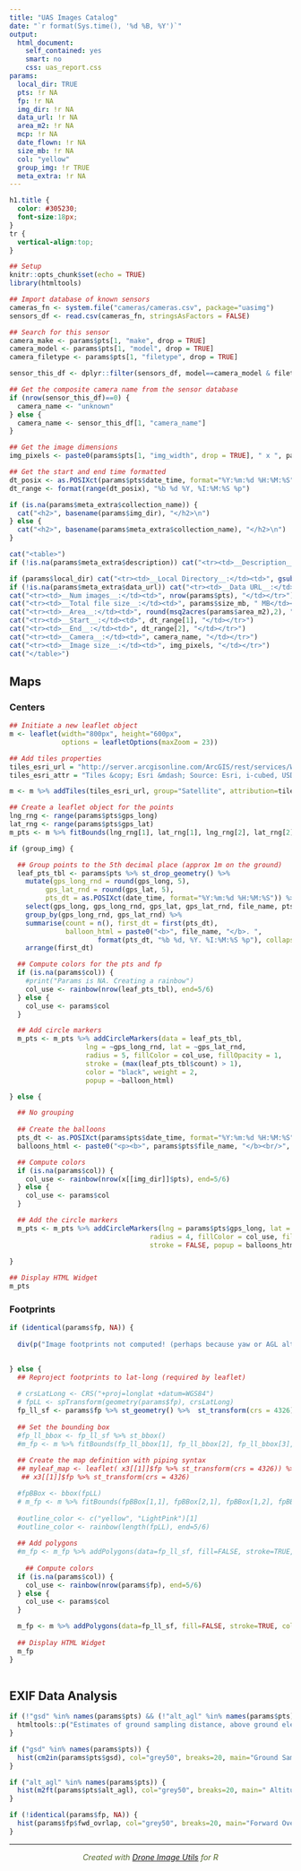 ```yaml
---
title: "UAS Images Catalog"
date: "`r format(Sys.time(), '%d %B, %Y')`"
output: 
  html_document: 
    self_contained: yes
    smart: no
    css: uas_report.css
params:
  local_dir: TRUE
  pts: !r NA
  fp: !r NA
  img_dir: !r NA
  data_url: !r NA
  area_m2: !r NA
  mcp: !r NA
  date_flown: !r NA
  size_mb: !r NA
  col: "yellow"
  group_img: !r TRUE
  meta_extra: !r NA
---
```


```css
h1.title {
  color: #305230;
  font-size:18px;
}
tr {
  vertical-align:top;
}
```

```r
## Setup
knitr::opts_chunk$set(echo = TRUE)
library(htmltools)

## Import database of known sensors
cameras_fn <- system.file("cameras/cameras.csv", package="uasimg")
sensors_df <- read.csv(cameras_fn, stringsAsFactors = FALSE)

## Search for this sensor
camera_make <- params$pts[1, "make", drop = TRUE]
camera_model <- params$pts[1, "model", drop = TRUE]
camera_filetype <- params$pts[1, "filetype", drop = TRUE]

sensor_this_df <- dplyr::filter(sensors_df, model==camera_model & filetype==camera_filetype)

## Get the composite camera name from the sensor database
if (nrow(sensor_this_df)==0) {
  camera_name <- "unknown"
} else {
  camera_name <- sensor_this_df[1, "camera_name"]
}

## Get the image dimensions
img_pixels <- paste0(params$pts[1, "img_width", drop = TRUE], " x ", params$pts[1, "img_height", drop = TRUE])

## Get the start and end time formatted
dt_posix <- as.POSIXct(params$pts$date_time, format="%Y:%m:%d %H:%M:%S")
dt_range <- format(range(dt_posix), "%b %d %Y, %I:%M:%S %p")

```


```r
if (is.na(params$meta_extra$collection_name)) {
  cat("<h2>", basename(params$img_dir), "</h2>\n")
} else {
  cat("<h2>", basename(params$meta_extra$collection_name), "</h2>\n")
}

cat("<table>")
if (!is.na(params$meta_extra$description)) cat("<tr><td>__Description__:</td><td>",  params$meta_extra$description, "</td></tr>")

if (params$local_dir) cat("<tr><td>__Local Directory__:</td><td>", gsub("\\\\","/",params$img_dir), "</td></tr>")
if (!is.na(params$meta_extra$data_url)) cat("<tr><td>__Data URL__:</td><td>",  params$meta_extra$data_url, "</td></tr>")
cat("<tr><td>__Num images__:</td><td>", nrow(params$pts), "</td></tr>")
cat("<tr><td>__Total file size__:</td><td>", params$size_mb, " MB</td></tr>")
cat("<tr><td>__Area__:</td><td>", round(msq2acres(params$area_m2),2), "acres</td></tr>")
cat("<tr><td>__Start__:</td><td>", dt_range[1], "</td></tr>")
cat("<tr><td>__End__:</td><td>", dt_range[2], "</td></tr>")
cat("<tr><td>__Camera__:</td><td>", camera_name, "</td></tr>")
cat("<tr><td>__Image size__:</td><td>", img_pixels, "</td></tr>")
cat("</table>")
```

## Maps {.tabset}

### Centers

```r
## Initiate a new leaflet object
m <- leaflet(width="800px", height="600px",
             options = leafletOptions(maxZoom = 23))

## Add tiles properties
tiles_esri_url = "http://server.arcgisonline.com/ArcGIS/rest/services/World_Imagery/MapServer/tile/{z}/{y}/{x}"
tiles_esri_attr = "Tiles &copy; Esri &mdash; Source: Esri, i-cubed, USDA, USGS, AEX, GeoEye, Getmapping, Aerogrid, IGN, IGP, UPR-EGP, and the GIS User Community"

m <- m %>% addTiles(tiles_esri_url, group="Satellite", attribution=tiles_esri_attr) %>% addTiles(group="Open Street Map") %>% addLayersControl(baseGroups = c("Satellite", "Open Street Map"), options = layersControlOptions(collapsed = FALSE))

## Create a leaflet object for the points
lng_rng <- range(params$pts$gps_long)
lat_rng <- range(params$pts$gps_lat)
m_pts <- m %>% fitBounds(lng_rng[1], lat_rng[1], lng_rng[2], lat_rng[2])

if (group_img) {

  ## Group points to the 5th decimal place (approx 1m on the ground)
  leaf_pts_tbl <- params$pts %>% st_drop_geometry() %>% 
    mutate(gps_long_rnd = round(gps_long, 5), 
         gps_lat_rnd = round(gps_lat, 5),
         pts_dt = as.POSIXct(date_time, format="%Y:%m:%d %H:%M:%S")) %>% 
    select(gps_long, gps_long_rnd, gps_lat, gps_lat_rnd, file_name, pts_dt) %>% 
    group_by(gps_long_rnd, gps_lat_rnd) %>% 
    summarise(count = n(), first_dt = first(pts_dt), 
              balloon_html = paste0("<b>", file_name, "</b>. ", 
                      format(pts_dt, "%b %d, %Y. %I:%M:%S %p"), collapse = "<br/>")) %>% 
    arrange(first_dt)

  ## Compute colors for the pts and fp 
  if (is.na(params$col)) {
    #print("Params is NA. Creating a rainbow")
    col_use <- rainbow(nrow(leaf_pts_tbl), end=5/6)
  } else {
    col_use <- params$col
  }

  ## Add circle markers
  m_pts <- m_pts %>% addCircleMarkers(data = leaf_pts_tbl,
                   lng = ~gps_long_rnd, lat = ~gps_lat_rnd, 
                   radius = 5, fillColor = col_use, fillOpacity = 1,  
                   stroke = (max(leaf_pts_tbl$count) > 1), 
                   color = "black", weight = 2,
                   popup = ~balloon_html)

} else {

  ## No grouping
  
  ## Create the balloons
  pts_dt <- as.POSIXct(params$pts$date_time, format="%Y:%m:%d %H:%M:%S")
  balloons_html <- paste0("<p><b>", params$pts$file_name, "</b><br/>", format(pts_dt, "%b %d, %Y"), "<br/>", format(pts_dt, "%I:%M:%S %p"), "</p>")

  ## Compute colors  
  if (is.na(params$col)) {
    col_use <- rainbow(nrow(x[[img_dir]]$pts), end=5/6)
  } else {
    col_use <- params$col
  }

  ## Add the circle markers
  m_pts <- m_pts %>% addCircleMarkers(lng = params$pts$gps_long, lat = params$pts$gps_lat, 
                                   radius = 4, fillColor = col_use, fillOpacity = 1, 
                                   stroke = FALSE, popup = balloons_html)
  
}

## Display HTML Widget
m_pts
```

### Footprints

```r

if (identical(params$fp, NA)) {
  
  div(p("Image footprints not computed! (perhaps because yaw or AGL altitude was not saved in the EXIF)"), hr())
  

} else {  
  ## Reproject footprints to lat-long (required by leaflet)
    
  # crsLatLong <- CRS("+proj=longlat +datum=WGS84")
  # fpLL <- spTransform(geometry(params$fp), crsLatLong)
  fp_ll_sf <- params$fp %>% st_geometry() %>%  st_transform(crs = 4326)
  
  ## Set the bounding box
  #fp_ll_bbox <- fp_ll_sf %>% st_bbox()
  #m_fp <- m %>% fitBounds(fp_ll_bbox[1], fp_ll_bbox[2], fp_ll_bbox[3], fp_ll_bbox[4])
  
  ## Create the map definition with piping syntax
  ## myleaf_map <- leaflet( x3[[1]]$fp %>% st_transform(crs = 4326)) %>% addTiles() %>%  addPolygons(fillOpacity=0.1) 
   ## x3[[1]]$fp %>% st_transform(crs = 4326)

  #fpBBox <- bbox(fpLL)
  # m_fp <- m %>% fitBounds(fpBBox[1,1], fpBBox[2,1], fpBBox[1,2], fpBBox[2,2])
  
  #outline_color <- c("yellow", "LightPink")[1]
  #outline_color <- rainbow(length(fpLL), end=5/6)
  
  ## Add polygons
  #m_fp <- m_fp %>% addPolygons(data=fp_ll_sf, fill=FALSE, stroke=TRUE, color=params$col, weight=2, dashArray="1,2")
  
    ## Compute colors  
  if (is.na(params$col)) {
    col_use <- rainbow(nrow(params$fp), end=5/6)
  } else {
    col_use <- params$col
  }

  m_fp <- m %>% addPolygons(data=fp_ll_sf, fill=FALSE, stroke=TRUE, color=col_use, weight=2, dashArray="1,2")
  
  ## Display HTML Widget
  m_fp
}
  

```

## EXIF Data Analysis

```r
if (!"gsd" %in% names(params$pts) && (!"alt_agl" %in% names(params$pts)) && (identical(params$fp, NA))) {
  htmltools::p("Estimates of ground sampling distance, above ground elevation, and footprints not available")
}
```

```r
if ("gsd" %in% names(params$pts)) {
  hist(cm2in(params$pts$gsd), col="grey50", breaks=20, main="Ground Sampling Distance", xlab="estimated GSD (inches)", ylab="freq")
}
```

```r
if ("alt_agl" %in% names(params$pts)) {
  hist(m2ft(params$pts$alt_agl), col="grey50", breaks=20, main=" Altitude", xlab="recorded altitude above launch (ft)", ylab="freq")
}
```

```r
if (!identical(params$fp, NA)) {
  hist(params$fp$fwd_ovrlap, col="grey50", breaks=20, main="Forward Overlap", xlab="estimated overlap (%)", ylab="freq")
}
```

<hr/><p style="text-align:center; color:#556B2F;"><em>Created with <a href="https://github.com/ucanr-igis/uasimg" target="_blank">Drone Image Utils</a> for R</em><br/></p>
